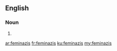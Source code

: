 ==English==

===Noun===
{{head|en}}

# {{plural of|feminazi}}

[[ar:feminazis]]
[[fr:feminazis]]
[[ku:feminazis]]
[[my:feminazis]]